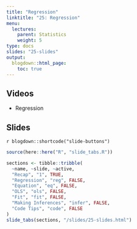 ```yaml
---
title: "Regression"
linktitle: "25: Regression"
menu:
  lectures:
    parent: Statistics
    weight: 5
type: docs
slides: "25-slides"
output:
  blogdown::html_page:
    toc: true
---
```


## Videos

- Regression

## Slides

`r blogdown::shortcode("slide-buttons")`

```r

source(here::here("R", "slide_tabs.R"))

sections <- tibble::tribble(
  ~name, ~slide, ~active,
  "Recap", "1", TRUE,
  "Regression", "reg", FALSE,
  "Equation", "eq", FALSE,
  "OLS", "ols", FALSE,
  "Fit", "fit", FALSE,
  "Making Inferences", "infer", FALSE,
  "Code Tips", "code", FALSE
)
slide_tabs(sections, "/slides/25-slides.html")
```